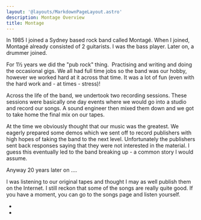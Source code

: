 ```yaml
---
layout: '@layouts/MarkdownPageLayout.astro'
description: Montage Overview
title: Montage
---
```



In 1985 I joined a Sydney based rock band called Montagé. When I joined, Montagé already consisted of 2 guitarists. I was the bass player. Later on, a drummer joined.

For 1½ years we did the "pub rock" thing.  Practising and writing and doing the occasional gigs. We all had full time jobs so the band was our hobby, however we worked hard at it across that time. 
It was a lot of fun (even with the hard work and - at times - stress)! 

Across the life of the band, we undertook two recording sessions. These sessions were basically one day events where we would go into a studio and record our songs. A sound engineer then mixed them down and we got to take home the final mix on our tapes. 

At the time we obviously thought that our music was the greatest. We eagerly prepared some demos which we sent off to record publishers with high hopes of taking the band to the next level. Unfortunately the publishers sent back responses saying that they were not interested in the material. I guess this eventually led to the band breaking up - a common story I would assume. 

Anyway 20 years later on .... 

I was listening to our original tapes and thought I may as well publish them on the Internet. I still reckon that some of the songs are really quite good. If you have a moment, you can go to the songs page and listen yourself.

* <Link url={songsPage.url} text="Songs" />
* <Link url={bioPage.url} text="Bio" />